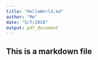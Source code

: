 ```yaml
---
title: "HelloWorld.md"
author: "Me"
date: "5/7/2020"
output: pdf_document
---
```


## This is a markdown file
